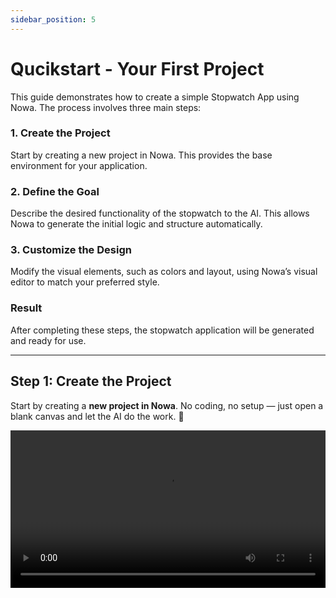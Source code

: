 ```yaml
---
sidebar_position: 5
---
```


# Qucikstart - Your First Project

This guide demonstrates how to create a simple Stopwatch App using Nowa. The process involves three main steps:

### 1. Create the Project

Start by creating a new project in Nowa. This provides the base environment for your application.

### 2. Define the Goal

Describe the desired functionality of the stopwatch to the AI. This allows Nowa to generate the initial logic and structure automatically.

### 3. Customize the Design

Modify the visual elements, such as colors and layout, using Nowa’s visual editor to match your preferred style.

### Result

After completing these steps, the stopwatch application will be generated and ready for use.

---

## Step 1: Create the Project
Start by creating a **new project in Nowa**. No coding, no setup — just open a blank canvas and let the AI do the work. 🌟

<video src="/videos/qucikstart/1.webm" controls width="100%" />

## 💡 Step 2: Describe the Goal for AI
Tell Nowa’s AI assistant exactly what you want:

```markdown
Create a simple stopwatch app ⏱ in Flutter. It should use only one button to control the stopwatch. The button behavior depends on the current state:

If the stopwatch is idle (0:00 and not running), the button shows 'Start' and starts the stopwatch.

If the stopwatch is running, the button shows 'Stop' and pauses the stopwatch.

If the stopwatch is paused (stopped but not at 0:00), the button shows 'Reset' and resets the stopwatch back to 0:00.
```

✨ The AI will instantly generate the full app for you:
- 🕒 A time display in the center.
- 🔘 A button that switches between Start, Stop, and Reset.
- ⚡ Logic that automatically handles the transitions.

No coding required — the stopwatch is ready in seconds! 🎉


<video src="/videos/qucikstart/2.webm" controls width="100%" />

---

## 🎨 Step 3: Change the Color (Visually, Without Coding!)
Here’s the real magic: even though AI generates all the code, you don’t need coding knowledge to customize it! 🙌

- Open the **color picker tool** in Nowa. 🎨
- Change the background 🌈, button 🔵, and text ✍️ visually.
- Instantly see the updates without touching a single line of code. 💖

This means **anyone can personalize the app** easily, no programming required. 🪄


<video src="/videos/qucikstart/3.webm" controls width="100%" />

---

## 👀 Step 4: See the Results
Run your app inside Nowa and test it:
- ▶️ Press **Start** → stopwatch runs.
- ⏹️ Press **Stop** → stopwatch pauses.
- 🔄 Press **Reset** → stopwatch resets to 0:00.

And it all happens with **your chosen colors and style**! 🌟

<video src="/videos/qucikstart/4.webm" controls width="100%" />

---

## 🎉 Wrap-Up
That’s it — just **3 simple steps**:  
1️⃣ Create the project 🛠️  
2️⃣ Describe the goal to AI 💡  
3️⃣ Change the colors visually 🎨 (no coding knowledge needed!)  

👉 The result: a fully working stopwatch app ⏱️, built by **AI magic ✨** and customized by **you**! 🙌

---